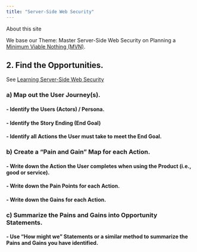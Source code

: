 ```yaml
---
title: "Server-Side Web Security"
---
```


About this site

We base our Theme: Master Server-Side Web Security on Planning a [Minimum Viable Nothing (MVN)](https://github.com/vanHeemstraSystems/minimum-viable-nothing).

## 2. Find the **Opportunities**.

See [Learning Server-Side Web Security](https://vanheemstrasystems.github.io/learning-server-side-web-security/)

### a) Map out the **User Journey(s)**.

#### - Identify the **Users** (Actors) / Persona.

#### - Identify the Story Ending (**End Goal**)

#### - Identify all **Actions** the User must take to meet the End Goal.

### b) Create a "**Pain and Gain**" Map for each Action.

#### - Write down the **Action** the User completes when using the Product (i.e., good or service).

#### - Write down the **Pain Points** for each Action.

#### - Write down the **Gains** for each Action.

### c) Summarize the Pains and Gains into **Opportunity Statements**.

#### - Use "**How might we**" Statements or a similar method to summarize the Pains and Gains you have identified. 
